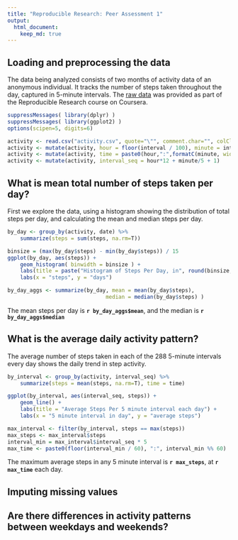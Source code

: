 ```yaml
---
title: "Reproducible Research: Peer Assessment 1"
output: 
  html_document:
    keep_md: true
---
```



## Loading and preprocessing the data

The data being analyzed  consists of two months of activity data of an anonymous individual. It tracks the number of steps taken throughout the day, captured in 5-minute intervals. The [raw data](https://d396qusza40orc.cloudfront.net/repdata%2Fdata%2Factivity.zip) was provided as part of the Reproducible Research course on Coursera.

```r
suppressMessages( library(dplyr) )
suppressMessages( library(ggplot2) )
options(scipen=5, digits=6)
```

```r
activity <- read.csv("activity.csv", quote="\"", comment.char="", colClasses=c("numeric","Date","numeric"))
activity <- mutate(activity, hour = floor(interval / 100), minute = interval %% 100 )
activity <- mutate(activity, time = paste0(hour,":",formatC(minute, width=2, flag=0)))
activity <- mutate(activity, interval_seq = hour*12 + minute/5 + 1)
```

## What is mean total number of steps taken per day?

First we explore the data, using a histogram showing the distribution of total steps per day, and calculating the mean and median steps per day.

```r
by_day <- group_by(activity, date) %>%
    summarize(steps = sum(steps, na.rm=T))

binsize = (max(by_day$steps) - min(by_day$steps)) / 15
ggplot(by_day, aes(steps)) +
    geom_histogram( binwidth = binsize ) +
    labs(title = paste("Histogram of Steps Per Day, in", round(binsize, digits=0), "step bins")) + 
    labs(x = "steps", y = "days")
```


```r
by_day_aggs <- summarize(by_day, mean = mean(by_day$steps),
                               median = median(by_day$steps) )
```

The mean steps per day is **`r by_day_aggs$mean`**, and the median is **`r by_day_aggs$median`**


## What is the average daily activity pattern?
The average number of steps taken in each of the 288 5-minute intervals every day shows the daily trend in step activity. 

```r
by_interval <- group_by(activity, interval_seq) %>%
    summarize(steps = mean(steps, na.rm=T), time = time)

ggplot(by_interval, aes(interval_seq, steps)) +
    geom_line() +
    labs(title = "Average Steps Per 5 minute interval each day") + 
    labs(x = "5 minute interval in day", y = "average steps")
```


```r
max_interval <- filter(by_interval, steps == max(steps))
max_steps <- max_interval$steps
interval_min = max_interval$interval_seq * 5
max_time <- paste0(floor(interval_min / 60), ":", interval_min %% 60)
```

The maximum average steps in any 5 minute interval is **`r max_steps`**, at **`r max_time`** each day.

## Imputing missing values



## Are there differences in activity patterns between weekdays and weekends?
